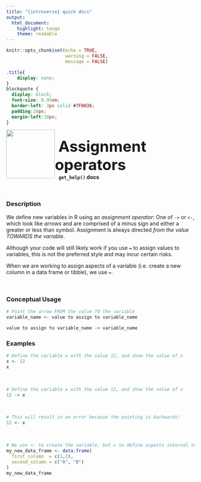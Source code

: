 ```yaml
---
title: "{introverse} quick docs"
output: 
  html_document:
    highlight: tango
    theme: readable
---
```



```r
knitr::opts_chunk$set(echo = TRUE, 
                      warning = FALSE, 
                      message = FALSE)
```

```css
.title{
    display: none;
}
blockquote {
  display: block;
  font-size: 0.95em;
  border-left: 3px solid #7FB036;
  padding:10px;
  margin-left:10px;
}
```

<div>
<br>
 <img src = "logo.png" style = "float:left;height:130px;margin-top:-20px;">
 <span style = "font-weight:bold;font-size:40px;"> 
  &nbsp;Assignment operators
 </span>
 <br>
 <b>&nbsp;&nbsp;&nbsp;<code>get_help()</code> docs</b>
</div>
<br>

### Description

We define new variables in R using an _assignment operator_: One of `->` or `<-`, which look like _arrows_ and are comprised of a minus sign and either a greater or less than symbol. Assignment is always directed _from the value TOWARDS the variable_.

Although your code will still likely work if you use `=` to assign values to variables, this is not the preferred style and may incur certain risks.

When we are working to assign aspects of a variable (i.e. create a new column in a data frame or tibble), we use `=`.

<br>

### Conceptual Usage

```r
# Point the arrow FROM the value TO the variable
variable_name <- value to assign to variable_name

value to assign to variable_name -> variable_name
```
### Examples


```r
# Define the variable x with the value 12, and show the value of x
x <- 12
x
```

<br>

```r
# Define the variable x with the value 12, and show the value of x
12 -> x
```

<br>

```r
# This will result in an error because the pointing is backwards!
12 <- x
```

<br>

```r
# We use <- to create the variable, but = to define aspects internal to the variable
my_new_data_frame <- data.frame(
  first_column  = c(1,2),
  second_column = c("A", "B")
)
my_new_data_frame
```
